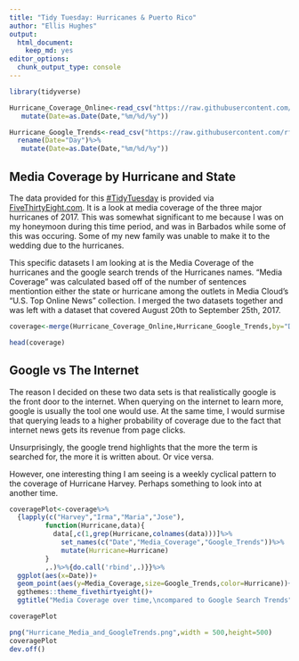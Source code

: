 ```yaml
---
title: "Tidy Tuesday: Hurricanes & Puerto Rico"
author: "Ellis Hughes"
output: 
  html_document:
    keep_md: yes
editor_options: 
  chunk_output_type: console
---
```


```r
library(tidyverse)

Hurricane_Coverage_Online<-read_csv("https://raw.githubusercontent.com/rfordatascience/tidytuesday/master/data/week12_mediacloud_hurricanes.csv")%>%
   mutate(Date=as.Date(Date,"%m/%d/%y"))

Hurricane_Google_Trends<-read_csv("https://raw.githubusercontent.com/rfordatascience/tidytuesday/master/data/week12_google_trends.csv",skip = 2)%>%
  rename(Date="Day")%>%
   mutate(Date=as.Date(Date,"%m/%d/%y"))

```

## Media Coverage by Hurricane and State
The data provided for this [#TidyTuesday](https://github.com/rfordatascience/tidytuesday) is provided via [FiveThirtyEight.com](https://fivethirtyeight.com/features/how-to-break-fifa/). It is a look at media coverage of the three major hurricanes of 2017. This was somewhat significant to me because I was on my honeymoon during this time period, and was in Barbados while some of this was occuring. Some of my new family was unable to make it to the wedding due to the hurricanes.

This specific datasets I am looking at is the Media Coverage of the hurricanes and the google search trends of the Hurricanes names. "Media Coverage" was calculated based off of the number of sentences mentiontion either the state or hurricane among the outlets in Media Cloud's "U.S. Top Online News" collection. I merged the two datasets together and was left with a dataset that covered August 20th to September 25th, 2017.

```r

coverage<-merge(Hurricane_Coverage_Online,Hurricane_Google_Trends,by="Date")

head(coverage)

```


## Google vs The Internet 

The reason I decided on these two data sets is that realistically google is the front door to the internet. When querying on the internet to learn more, google is usually the tool one would use. At the same time, I would surmise that querying leads to a higher probability of coverage due to the fact that internet news gets its revenue from page clicks. 

Unsurprisingly, the google trend highlights that the more the term is searched for, the more it is written about. Or vice versa.

However, one interesting thing I am seeing is a weekly cyclical pattern to the coverage of Hurricane Harvey. Perhaps something to look into at another time.

```r

coveragePlot<-coverage%>%
  {lapply(c("Harvey","Irma","Maria","Jose"),
         function(Hurricane,data){
           data[,c(1,grep(Hurricane,colnames(data)))]%>%
             set_names(c("Date","Media_Coverage","Google_Trends"))%>%
             mutate(Hurricane=Hurricane)
         }
         ,.)%>%{do.call('rbind',.)}}%>%
  ggplot(aes(x=Date))+
  geom_point(aes(y=Media_Coverage,size=Google_Trends,color=Hurricane))+
  ggthemes::theme_fivethirtyeight()+
  ggtitle("Media Coverage over time,\ncompared to Google Search Trends")

coveragePlot
```

```r
png("Hurricane_Media_and_GoogleTrends.png",width = 500,height=500)
coveragePlot
dev.off()
  
```
